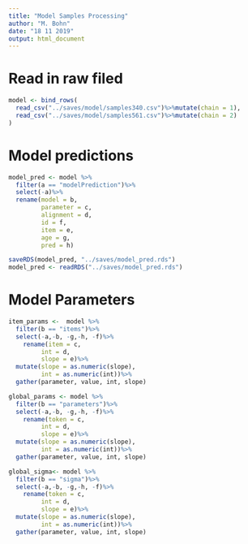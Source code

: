 ```yaml
---
title: "Model Samples Processing"
author: "M. Bohn"
date: "18 11 2019"
output: html_document
---
```


# Read in raw filed

```r

model <- bind_rows(
  read_csv("../saves/model/samples340.csv")%>%mutate(chain = 1),
  read_csv("../saves/model/samples561.csv")%>%mutate(chain = 2)
)

```

# Model predictions
```r
model_pred <- model %>%
  filter(a == "modelPrediction")%>%
  select(-a)%>%
  rename(model = b, 
         parameter = c,
         alignment = d,
         id = f,
         item = e,
         age = g, 
         pred = h)

saveRDS(model_pred, "../saves/model_pred.rds")
model_pred <- readRDS("../saves/model_pred.rds")
```

# Model Parameters 

```r
item_params <-  model %>%
  filter(b == "items")%>%
  select(-a,-b, -g,-h, -f)%>%
    rename(item = c,
         int = d,
         slope = e)%>%
  mutate(slope = as.numeric(slope),
         int = as.numeric(int))%>%
  gather(parameter, value, int, slope)

global_params <- model %>%
  filter(b == "parameters")%>%
  select(-a,-b, -g,-h, -f)%>%
    rename(token = c,
         int = d,
         slope = e)%>%
  mutate(slope = as.numeric(slope),
         int = as.numeric(int))%>%
  gather(parameter, value, int, slope)

global_sigma<- model %>%
  filter(b == "sigma")%>%
  select(-a,-b, -g,-h, -f)%>%
    rename(token = c,
         int = d,
         slope = e)%>%
  mutate(slope = as.numeric(slope),
         int = as.numeric(int))%>%
  gather(parameter, value, int, slope)
```


